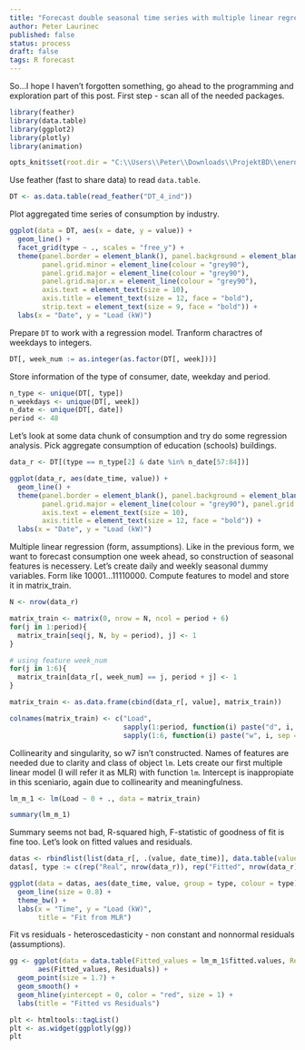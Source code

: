 ```yaml
---
title: "Forecast double seasonal time series with multiple linear regression in R"
author: Peter Laurinec
published: false
status: process
draft: false
tags: R forecast
---
```


So...I hope I haven't forgotten something, go ahead to the programming and exploration part of this post. First step - scan all of the needed packages.
```r
library(feather)
library(data.table)
library(ggplot2)
library(plotly)
library(animation)
```

```r
opts_knit$set(root.dir = "C:\\Users\\Peter\\Downloads\\ProjektBD\\enernoc\\")
```

Use feather (fast to share data) to read `data.table`.
```r
DT <- as.data.table(read_feather("DT_4_ind"))
```

Plot aggregated time series of consumption by industry.
```r
ggplot(data = DT, aes(x = date, y = value)) +
  geom_line() + 
  facet_grid(type ~ ., scales = "free_y") +
  theme(panel.border = element_blank(), panel.background = element_blank(),
        panel.grid.minor = element_line(colour = "grey90"),
        panel.grid.major = element_line(colour = "grey90"),
        panel.grid.major.x = element_line(colour = "grey90"),
        axis.text = element_text(size = 10),
        axis.title = element_text(size = 12, face = "bold"),
        strip.text = element_text(size = 9, face = "bold")) +
  labs(x = "Date", y = "Load (kW)")
```

Prepare `DT` to work with a regression model. Tranform charactres of weekdays to integers.
```r
DT[, week_num := as.integer(as.factor(DT[, week]))]
```

Store information of the type of consumer, date, weekday and period.
```r
n_type <- unique(DT[, type])
n_weekdays <- unique(DT[, week])
n_date <- unique(DT[, date])
period <- 48
```

Let's look at some data chunk of consumption and try do some regression analysis. Pick aggregate consumption of education (schools) buildings.
```r
data_r <- DT[(type == n_type[2] & date %in% n_date[57:84])]

ggplot(data_r, aes(date_time, value)) +
  geom_line() +
  theme(panel.border = element_blank(), panel.background = element_blank(), panel.grid.minor = element_line(colour = "grey90"),
        panel.grid.major = element_line(colour = "grey90"), panel.grid.major.x = element_line(colour = "grey90"),
        axis.text = element_text(size = 10),
        axis.title = element_text(size = 12, face = "bold")) +
  labs(x = "Date", y = "Load (kW)")
```

Multiple linear regression (form, assumptions). Like in the previous form, we want to forecast consumption one week ahead,
so construction of seasonal features is necessery. Let's create daily and weekly seasonal dummy variables. Form like 10001...11110000.
Compute features to model and store it in matrix_train.
```r
N <- nrow(data_r)

matrix_train <- matrix(0, nrow = N, ncol = period + 6)
for(j in 1:period){
  matrix_train[seq(j, N, by = period), j] <- 1
}

# using feature week_num
for(j in 1:6){
  matrix_train[data_r[, week_num] == j, period + j] <- 1
}

matrix_train <- as.data.frame(cbind(data_r[, value], matrix_train))

colnames(matrix_train) <- c("Load",
                            sapply(1:period, function(i) paste("d", i, sep = "")),
                            sapply(1:6, function(i) paste("w", i, sep = "")))
```

Collinearity and singularity, so w7 isn't constructed. Names of features are needed due to clarity and class of object `lm`.
Lets create our first multiple linear model (I will refer it as MLR) with function `lm`. Intercept is inappropiate in this sceniario, again due to collinearity and meaningfulness.

```r
lm_m_1 <- lm(Load ~ 0 + ., data = matrix_train)
```

```r
summary(lm_m_1)
```

Summary seems not bad, R-squared high, F-statistic of goodness of fit is fine too.
Let's look on fitted values and residuals.

```r
datas <- rbindlist(list(data_r[, .(value, date_time)], data.table(value = lm_m_1$fitted.values, data_time = data_r[, date_time])))
datas[, type := c(rep("Real", nrow(data_r)), rep("Fitted", nrow(data_r)))]

ggplot(data = datas, aes(date_time, value, group = type, colour = type)) +
  geom_line(size = 0.8) +
  theme_bw() +
  labs(x = "Time", y = "Load (kW)",
       title = "Fit from MLR")
```

Fit vs residuals - heteroscedasticity - non constant and nonnormal residuals (assumptions).
```r
gg <- ggplot(data = data.table(Fitted_values = lm_m_1$fitted.values, Residuals = lm_m_1$residuals),
       aes(Fitted_values, Residuals)) +
  geom_point(size = 1.7) +
  geom_smooth() +
  geom_hline(yintercept = 0, color = "red", size = 1) +
  labs(title = "Fitted vs Residuals")

plt <- htmltools::tagList()
plt <- as.widget(ggplotly(gg))
plt
```

